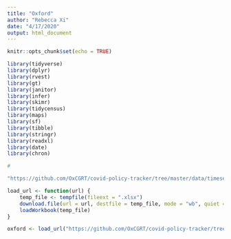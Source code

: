 ```yaml
---
title: "Oxford"
author: "Rebecca Xi"
date: "4/17/2020"
output: html_document
---
```


```r
knitr::opts_chunk$set(echo = TRUE)

library(tidyverse)
library(dplyr)
library(rvest)
library(gt)
library(janitor)
library(infer)
library(skimr)
library(tidycensus)
library(maps)
library(sf)
library(tibble)
library(stringr)
library(readxl)
library(date)
library(chron)
```

```r

# 

"https://github.com/OxCGRT/covid-policy-tracker/tree/master/data/timeseries"

load_url <- function(url) {
    temp_file <- tempfile(fileext = ".xlsx")
    download.file(url = url, destfile = temp_file, mode = "wb", quiet = TRUE)
    loadWorkbook(temp_file)
}

oxford <- load_url("https://github.com/OxCGRT/covid-policy-tracker/tree/master/data/timeseries")


```

